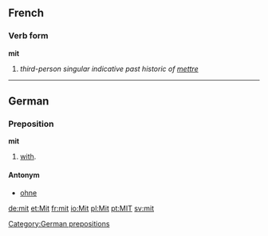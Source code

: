 ==French==
===Verb form===
'''mit'''

# ''third-person singular indicative past historic of [[mettre]]''

----

==German==
===Preposition===
'''mit'''

#[[with]].

====Antonym====
*[[ohne]]

[[Category:German prepositions]]

[[de:mit]]
[[et:Mit]]
[[fr:mit]]
[[io:Mit]]
[[pl:Mit]]
[[pt:MIT]]
[[sv:mit]]